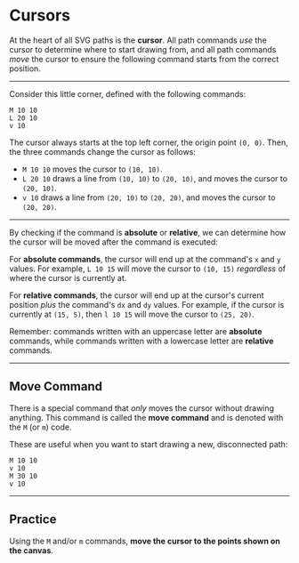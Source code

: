 # Cursors

At the heart of all SVG paths is the **cursor**. All path commands _use_ the cursor to determine where to start drawing from, and all path commands _move_ the cursor to ensure the following command starts from the correct position.

---

Consider this little corner, defined with the following commands:

```
M 10 10
L 20 10
v 10
```

The cursor always starts at the top left corner, the origin point `(0, 0)`. Then, the three commands change the cursor as follows:

- `M 10 10` moves the cursor to `(10, 10)`.
- `L 20 10` draws a line from `(10, 10)` to `(20, 10)`, and moves the cursor to `(20, 10)`.
- `v 10` draws a line from `(20, 10)` to `(20, 20)`, and moves the cursor to `(20, 20)`.

---

By checking if the command is **absolute** or **relative**, we can determine how the cursor will be moved after the command is executed:

For **absolute commands**, the cursor will end up at the command's `x` and `y` values. For example, `L 10 15` will move the cursor to `(10, 15)` _regardless_ of where the cursor is currently at.

<InteractiveCommand code="L" id="absolute" />

For **relative commands**, the cursor will end up at the cursor's current position _plus_ the command's `dx` and `dy` values. For example, if the cursor is currently at `(15, 5)`, then `l 10 15` will move the cursor to `(25, 20)`.

<InteractiveCommand code="L" id="relative" />

Remember: commands written with an uppercase letter are **absolute** commands, while commands written with a lowercase letter are **relative** commands.

---

## Move Command

There is a special command that _only_ moves the cursor without drawing anything. This command is called the **move command** and is denoted with the `M` (or `m`) code.

These are useful when you want to start drawing a new, disconnected path:

```
M 10 10
v 10
M 30 10
v 10
```

---

## Practice

Using the `M` and/or `m` commands, **move the cursor to the points shown on the canvas**.
